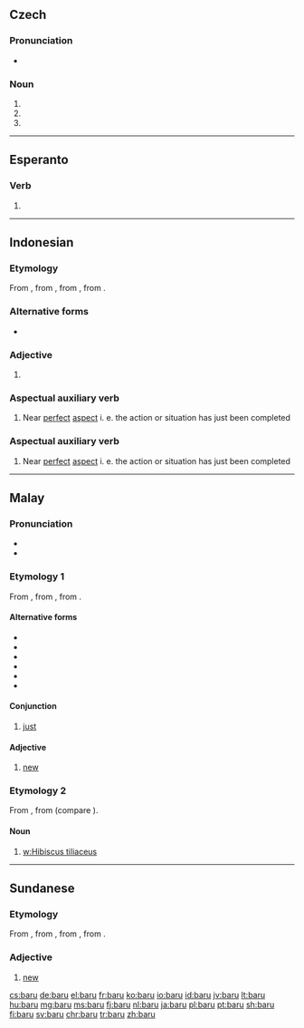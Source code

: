 {{also|bāru|barů}}
==Czech==

===Pronunciation===
* {{IPA|/ˈbaru/|lang=cs}}

===Noun===
{{cs-noun form}}

# {{inflection of|bar||gen|s|lang=cs}}
# {{inflection of|bar||dat|s|lang=cs}}
# {{inflection of|bar||loc|s|lang=cs}}

----

==Esperanto==

===Verb===
{{eo-head}}

# {{eo-form of|bar|u}}

----

==Indonesian==

===Etymology===
From {{etyl|ms|id}} {{m|ms|baru}}, from {{etyl|poz-mly-pro|id}} {{m|poz-mly-pro|*baharu}}, from {{etyl|poz-pro|id}} {{m|poz-pro|*(ma-)baqəʀu}}, from {{etyl|map-pro|id}} {{m|map-pro|*(ma-)baqəʀuh}}.

===Alternative forms===
* {{l|id|baharu}}

===Adjective===
{{head|id|adjective}}

# {{alternative form of|baharu|lang=id}}
#: {{ux|id|[[saya|Saya]] [[punya]] [[kamus]] '''baru'''.|I have a new dictionary.}}
#: {{ux|id|[[kamus|Kamus]] [[saya]] [[adalah]] '''baru'''.|My dictionary is new.}}

===Aspectual auxiliary verb===
{{head|id|auxiliary verb}}
# Near [[perfect]] [[aspect]] i. e. the action or situation has just been completed

===Aspectual auxiliary verb===
{{head|id|verb}}
# Near [[perfect]] [[aspect]] i. e. the action or situation has just been completed

----

==Malay==

===Pronunciation===
* {{IPA|/baru/|lang=ms}}
* {{rhymes|aru|ru|u|lang=ms}}

===Etymology 1===
From {{etyl|poz-mly-pro|ms}} {{m|poz-mly-pro|*baharu}}, from {{etyl|poz-pro|ms}} {{m|poz-pro|*(ma-)baqəʀu}}, from {{etyl|map-pro|ms}} {{m|map-pro|*(ma-)baqəʀuh}}.

====Alternative forms====
* {{l|ms|baharu}}
* {{l|ms|bahru}}
* {{l|ms|bharu}}
* {{l|ms|بهارو|sc=Arab}}
* {{l|ms|بارو|sc=Arab}}
* {{l|ms|بهرو|sc=Arab}}

====Conjunction====
{{head|ms|conjunction}}

# [[just]] {{gloss|recently}}

====Adjective====
{{head|ms|adjective|Jawi spelling|بارو}}

# [[new]] {{gloss|recently made or created}}

===Etymology 2===
From {{etyl|poz-mly-pro|ms}} {{m|poz-mly-pro|*baru}}, from {{etyl|poz-pro|ms}} {{m|poz-pro|*baʀu}} (compare {{etyl|haw|-}} {{m|haw|hau}}).

====Noun====
{{head|ms|noun}}

# [[w:Hibiscus tiliaceus]]

----

==Sundanese==

===Etymology===
From {{etyl|ms|su}} {{m|ms|baharu}}, from {{etyl|poz-mly-pro|su}} {{m|poz-mly-pro|*baharu}}, from {{etyl|poz-pro|su}} {{m|poz-pro|*(ma-)baqəʀu}}, from {{etyl|map-pro|su}} {{m|map-pro|*(ma-)baqəʀuh}}.

===Adjective===
{{head|su|adjective}}

# [[new]] {{gloss|recently made or created}}

[[cs:baru]]
[[de:baru]]
[[el:baru]]
[[fr:baru]]
[[ko:baru]]
[[io:baru]]
[[id:baru]]
[[jv:baru]]
[[lt:baru]]
[[hu:baru]]
[[mg:baru]]
[[ms:baru]]
[[fj:baru]]
[[nl:baru]]
[[ja:baru]]
[[pl:baru]]
[[pt:baru]]
[[sh:baru]]
[[fi:baru]]
[[sv:baru]]
[[chr:baru]]
[[tr:baru]]
[[zh:baru]]